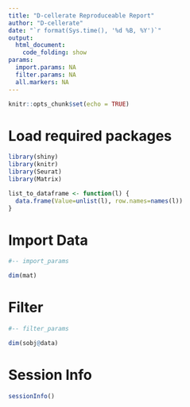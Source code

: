 ```yaml
---
title: "D-cellerate Reproduceable Report"
author: "D-cellerate"
date: "`r format(Sys.time(), '%d %B, %Y')`"
output: 
  html_document:
    code_folding: show
params:
  import.params: NA
  filter.params: NA
  all.markers: NA
---
```


```r
knitr::opts_chunk$set(echo = TRUE)
```

# Load required packages

```r
library(shiny)
library(knitr)
library(Seurat)
library(Matrix)
```

```r
list_to_dataframe <- function(l) {
  data.frame(Value=unlist(l), row.names=names(l))
}
```

# Import Data

```r
#-- import_params
```

<!-- import.fun -->

```r
dim(mat)
```

# Filter

```r
#-- filter_params
```

<!-- filter.fun -->

```r
dim(sobj@data)
```

<!-- barcode.plot -->

<!-- violin.plot -->

# Session Info

```r
sessionInfo()
```



